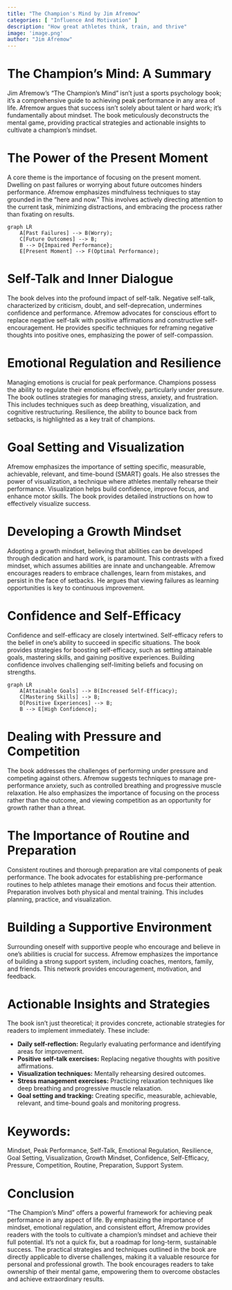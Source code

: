 ```yaml
---
title: "The Champion's Mind by Jim Afremow"
categories: [ "Influence And Motivation" ]
description: "How great athletes think, train, and thrive"
image: 'image.png'
author: "Jim Afremow"
---
```

# The Champion's Mind: A Summary

Jim Afremow's "The Champion's Mind" isn't just a sports psychology book; it's a comprehensive guide to achieving peak performance in any area of life.  Afremow argues that success isn't solely about talent or hard work; it's fundamentally about mindset. The book meticulously deconstructs the mental game, providing practical strategies and actionable insights to cultivate a champion's mindset.

#  The Power of the Present Moment

A core theme is the importance of focusing on the present moment.  Dwelling on past failures or worrying about future outcomes hinders performance.  Afremow emphasizes mindfulness techniques to stay grounded in the "here and now." This involves actively directing attention to the current task, minimizing distractions, and embracing the process rather than fixating on results.

```mermaid
graph LR
    A[Past Failures] --> B(Worry);
    C[Future Outcomes] --> B;
    B --> D{Impaired Performance};
    E[Present Moment] --> F(Optimal Performance);
```

#  Self-Talk and Inner Dialogue

The book delves into the profound impact of self-talk.  Negative self-talk, characterized by criticism, doubt, and self-deprecation, undermines confidence and performance.  Afremow advocates for conscious effort to replace negative self-talk with positive affirmations and constructive self-encouragement.  He provides specific techniques for reframing negative thoughts into positive ones, emphasizing the power of self-compassion.

#  Emotional Regulation and Resilience

Managing emotions is crucial for peak performance.  Champions possess the ability to regulate their emotions effectively, particularly under pressure.  The book outlines strategies for managing stress, anxiety, and frustration. This includes techniques such as deep breathing, visualization, and cognitive restructuring.  Resilience, the ability to bounce back from setbacks, is highlighted as a key trait of champions.

#  Goal Setting and Visualization

Afremow emphasizes the importance of setting specific, measurable, achievable, relevant, and time-bound (SMART) goals.  He also stresses the power of visualization, a technique where athletes mentally rehearse their performance.  Visualization helps build confidence, improve focus, and enhance motor skills.  The book provides detailed instructions on how to effectively visualize success.

#  Developing a Growth Mindset

Adopting a growth mindset, believing that abilities can be developed through dedication and hard work, is paramount. This contrasts with a fixed mindset, which assumes abilities are innate and unchangeable.  Afremow encourages readers to embrace challenges, learn from mistakes, and persist in the face of setbacks.  He argues that viewing failures as learning opportunities is key to continuous improvement.

#  Confidence and Self-Efficacy

Confidence and self-efficacy are closely intertwined. Self-efficacy refers to the belief in one's ability to succeed in specific situations. The book provides strategies for boosting self-efficacy, such as setting attainable goals, mastering skills, and gaining positive experiences.  Building confidence involves challenging self-limiting beliefs and focusing on strengths.

```mermaid
graph LR
    A[Attainable Goals] --> B(Increased Self-Efficacy);
    C[Mastering Skills] --> B;
    D[Positive Experiences] --> B;
    B --> E[High Confidence];
```

#  Dealing with Pressure and Competition

The book addresses the challenges of performing under pressure and competing against others.  Afremow suggests techniques to manage pre-performance anxiety, such as controlled breathing and progressive muscle relaxation.  He also emphasizes the importance of focusing on the process rather than the outcome, and viewing competition as an opportunity for growth rather than a threat.

#  The Importance of Routine and Preparation

Consistent routines and thorough preparation are vital components of peak performance.  The book advocates for establishing pre-performance routines to help athletes manage their emotions and focus their attention.  Preparation involves both physical and mental training.  This includes planning, practice, and visualization.

#  Building a Supportive Environment

Surrounding oneself with supportive people who encourage and believe in one's abilities is crucial for success.  Afremow emphasizes the importance of building a strong support system, including coaches, mentors, family, and friends.  This network provides encouragement, motivation, and feedback.

#  Actionable Insights and Strategies

The book isn't just theoretical; it provides concrete, actionable strategies for readers to implement immediately.  These include:

* **Daily self-reflection:** Regularly evaluating performance and identifying areas for improvement.
* **Positive self-talk exercises:** Replacing negative thoughts with positive affirmations.
* **Visualization techniques:** Mentally rehearsing desired outcomes.
* **Stress management exercises:** Practicing relaxation techniques like deep breathing and progressive muscle relaxation.
* **Goal setting and tracking:** Creating specific, measurable, achievable, relevant, and time-bound goals and monitoring progress.


#  Keywords:

Mindset, Peak Performance, Self-Talk, Emotional Regulation, Resilience, Goal Setting, Visualization, Growth Mindset, Confidence, Self-Efficacy, Pressure, Competition, Routine, Preparation, Support System.


#  Conclusion

"The Champion's Mind" offers a powerful framework for achieving peak performance in any aspect of life. By emphasizing the importance of mindset, emotional regulation, and consistent effort, Afremow provides readers with the tools to cultivate a champion's mindset and achieve their full potential.  It's not a quick fix, but a roadmap for long-term, sustainable success. The practical strategies and techniques outlined in the book are directly applicable to diverse challenges, making it a valuable resource for personal and professional growth.  The book encourages readers to take ownership of their mental game, empowering them to overcome obstacles and achieve extraordinary results.

